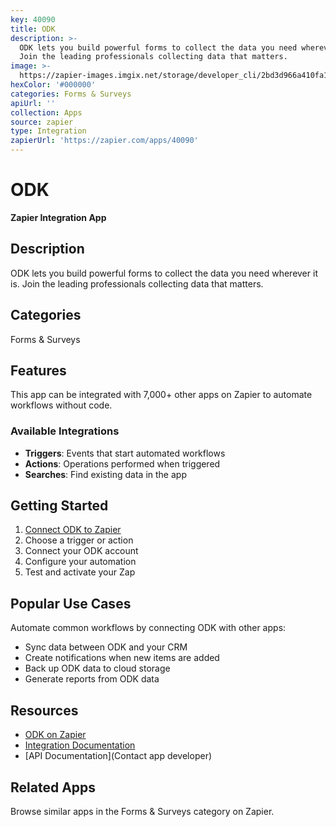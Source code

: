 ```yaml
---
key: 40090
title: ODK
description: >-
  ODK lets you build powerful forms to collect the data you need wherever it is.
  Join the leading professionals collecting data that matters.
image: >-
  https://zapier-images.imgix.net/storage/developer_cli/2bd3d966a410fa152e87bf01d965f4f9.png?auto=format%2Ccompress&ixlib=python-3.0.0&q=50
hexColor: '#000000'
categories: Forms & Surveys
apiUrl: ''
collection: Apps
source: zapier
type: Integration
zapierUrl: 'https://zapier.com/apps/40090'
---
```

# ODK

**Zapier Integration App**

## Description

ODK lets you build powerful forms to collect the data you need wherever it is. Join the leading professionals collecting data that matters.

## Categories

Forms & Surveys

## Features

This app can be integrated with 7,000+ other apps on Zapier to automate workflows without code.

### Available Integrations

- **Triggers**: Events that start automated workflows
- **Actions**: Operations performed when triggered
- **Searches**: Find existing data in the app

## Getting Started

1. [Connect ODK to Zapier](https://zapier.com/apps/40090)
2. Choose a trigger or action
3. Connect your ODK account
4. Configure your automation
5. Test and activate your Zap

## Popular Use Cases

Automate common workflows by connecting ODK with other apps:

- Sync data between ODK and your CRM
- Create notifications when new items are added
- Back up ODK data to cloud storage
- Generate reports from ODK data

## Resources

- [ODK on Zapier](https://zapier.com/apps/40090)
- [Integration Documentation](https://zapier.com/apps/40090/integrations)
- [API Documentation](Contact app developer)

## Related Apps

Browse similar apps in the Forms & Surveys category on Zapier.
